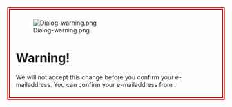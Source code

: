<div style="border: #cc0000 solid 2px; padding: 2px;">
<div style="border: #cc0000 solid 2px; padding: 1ex 1em;">
[[File:Dialog-warning.png|left|alt=Warning sign]]
= '''Warning!''' =
We will not accept this change before you confirm your e-mailaddress. You can confirm your e-mailaddress from [[Special:Preferences| {{int:mypreferences}}]].
<div style="clear:both;"></div>
</div></div>